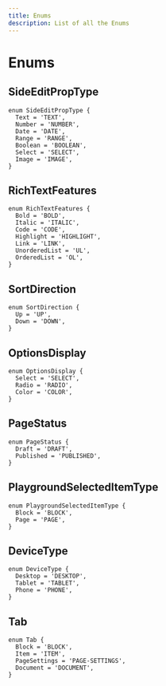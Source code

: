 ```yaml
---
title: Enums
description: List of all the Enums
---
```


# Enums

## SideEditPropType

```tsx
enum SideEditPropType {
  Text = 'TEXT',
  Number = 'NUMBER',
  Date = 'DATE',
  Range = 'RANGE',
  Boolean = 'BOOLEAN',
  Select = 'SELECT',
  Image = 'IMAGE',
}
```

## RichTextFeatures

```tsx
enum RichTextFeatures {
  Bold = 'BOLD',
  Italic = 'ITALIC',
  Code = 'CODE',
  Highlight = 'HIGHLIGHT',
  Link = 'LINK',
  UnorderedList = 'UL',
  OrderedList = 'OL',
}
```

## SortDirection

```tsx
enum SortDirection {
  Up = 'UP',
  Down = 'DOWN',
}
```

## OptionsDisplay

```tsx
enum OptionsDisplay {
  Select = 'SELECT',
  Radio = 'RADIO',
  Color = 'COLOR',
}
```

## PageStatus

```tsx
enum PageStatus {
  Draft = 'DRAFT',
  Published = 'PUBLISHED',
}
```

## PlaygroundSelectedItemType

```tsx
enum PlaygroundSelectedItemType {
  Block = 'BLOCK',
  Page = 'PAGE',
}
```

## DeviceType

```tsx
enum DeviceType {
  Desktop = 'DESKTOP',
  Tablet = 'TABLET',
  Phone = 'PHONE',
}
```

## Tab

```tsx
enum Tab {
  Block = 'BLOCK',
  Item = 'ITEM',
  PageSettings = 'PAGE-SETTINGS',
  Document = 'DOCUMENT',
}
```
